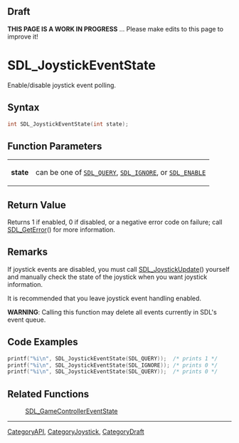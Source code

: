 
== Draft ==

'''THIS PAGE IS A WORK IN PROGRESS''' ... Please make edits to this page to improve it!
= SDL_JoystickEventState =

Enable/disable joystick event polling.

== Syntax ==

<syntaxhighlight lang='c'>
int SDL_JoystickEventState(int state);
</syntaxhighlight>

== Function Parameters ==

{|
|'''state'''
|can be one of <code>[[SDL_QUERY]]</code>, <code>[[SDL_IGNORE]]</code>, or <code>[[SDL_ENABLE]]</code>
|}

== Return Value ==

Returns 1 if enabled, 0 if disabled, or a negative error code on failure;
call [[SDL_GetError]]() for more information.

== Remarks ==

If joystick events are disabled, you must call [[SDL_JoystickUpdate]]()
yourself and manually check the state of the joystick when you want
joystick information.

It is recommended that you leave joystick event handling enabled.

'''WARNING''': Calling this function may delete all events currently in
SDL's event queue.

== Code Examples ==

<syntaxhighlight lang='c++'>
printf("%i\n", SDL_JoystickEventState(SDL_QUERY));  /* prints 1 */
printf("%i\n", SDL_JoystickEventState(SDL_IGNORE)); /* prints 0 */
printf("%i\n", SDL_JoystickEventState(SDL_QUERY));  /* prints 0 */
</syntaxhighlight>

== Related Functions ==

:[[SDL_GameControllerEventState]]

----
[[CategoryAPI]], [[CategoryJoystick]], [[CategoryDraft]]



